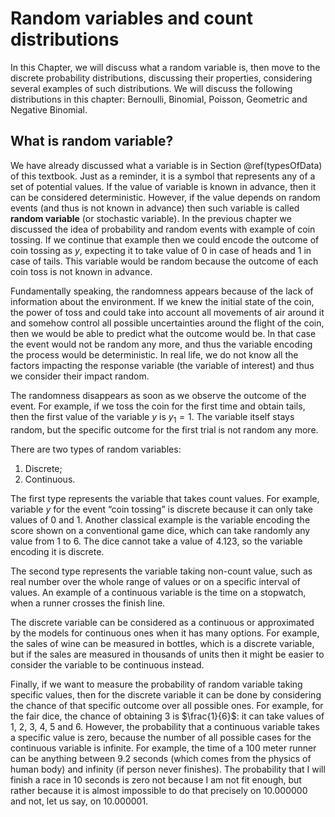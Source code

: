 # Random variables and count distributions {#countDistributions}
In this Chapter, we will discuss what a random variable is, then move to the discrete probability distributions, discussing their properties, considering several examples of such distributions. We will discuss the following distributions in this chapter: Bernoulli, Binomial, Poisson, Geometric and Negative Binomial.


## What is random variable?
We have already discussed what a variable is in Section \@ref(typesOfData) of this textbook. Just as a reminder, it is a symbol that represents any of a set of potential values. If the value of variable is known in advance, then it can be considered deterministic. However, if the value depends on random events (and thus is not known in advance) then such variable is called **random variable** (or stochastic variable). In the previous chapter we discussed the idea of probability and random events with example of coin tossing. If we continue that example then we could encode the outcome of coin tossing as $y$, expecting it to take value of 0 in case of heads and 1 in case of tails. This variable would be random because the outcome of each coin toss is not known in advance.

Fundamentally speaking, the randomness appears because of the lack of information about the environment. If we knew the initial state of the coin, the power of toss and could take into account all movements of air around it and somehow control all possible uncertainties around the flight of the coin, then we would be able to predict what the outcome would be. In that case the event would not be random any more, and thus the variable encoding the process would be deterministic. In real life, we do not know all the factors impacting the response variable (the variable of interest) and thus we consider their impact random.

::: remark
The randomness disappears as soon as we observe the outcome of the event. For example, if we toss the coin for the first time and obtain tails, then the first value of the variable $y$ is $y_1=1$. The variable itself stays random, but the specific outcome for the first trial is not random any more.
:::

There are two types of random variables:

1. Discrete;
2. Continuous.

The first type represents the variable that takes count values. For example, variable $y$ for the event "coin tossing" is discrete because it can only take values of 0 and 1. Another classical example is the variable encoding the score shown on a conventional game dice, which can take randomly any value from 1 to 6. The dice cannot take a value of 4.123, so the variable encoding it is discrete.

The second type represents the variable taking non-count value, such as real number over the whole range of values or on a specific interval of values. An example of a continuous variable is the time on a stopwatch, when a runner crosses the finish line.

::: remark
The discrete variable can be considered as a continuous or approximated by the models for continuous ones when it has many options. For example, the sales of wine can be measured in bottles, which is a discrete variable, but if the sales are measured in thousands of units then it might be easier to consider the variable to be continuous instead.
:::

Finally, if we want to measure the probability of random variable taking specific values, then for the discrete variable it can be done by considering the chance of that specific outcome over all possible ones. For example, for the fair dice, the chance of obtaining 3 is $\frac{1}{6}$: it can take values of 1, 2, 3, 4, 5 and 6. However, the probability that a continuous variable takes a specific value is zero, because the number of all possible cases for the continuous variable is infinite. For example, the time of a 100 meter runner can be anything between 9.2 seconds (which comes from the physics of human body) and infinity (if person never finishes). The probability that I will finish a race in 10 seconds is zero not because I am not fit enough, but rather because it is almost impossible to do that precisely on 10.000000 and not, let us say, on 10.000001.



<!-- ## Tossing a coin -- Bernouli distribution -->


<!-- ## Outcomes of multiple trials -- Binomial distribution -->


<!-- ## Poisson distribution  -->


<!-- ## Geometric -->


<!-- ## Negative Binomial -->

